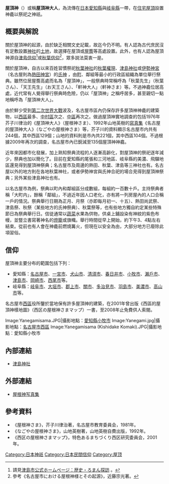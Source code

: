'''屋頂神'''（{{lang-ja|ヤネガミ、屋根神}}）或稱'''屋頂神大人'''，為流傳在[[日本|日本]][[愛知縣|愛知縣]]與[[岐阜縣|岐阜縣]]一帶，在[[住宅|住宅]][[屋頂|屋頂]]設置神龕以祭祀之神祇。

== 概要與解說 ==
關於屋頂神的起源，由於缺乏相關文史記載，故迄今仍不明。有人認為古代庶民沒有足敷設置[[神社|神社]]的[[土地|土地]]，故選擇在屋頂或[[屋簷|屋簷]]等高處設置。此外，也有人認為屋頂神源自[[津島神社|津島信仰]]<ref>請見{{ja}}[http://www.city.tsushima.lg.jp/index.php?oid=875&dtype=1000&pid=144 津島市公式ホームページ：歴史・ろまん探訪] {{webarchive|url=https://web.archive.org/web/20121108042506/http://www.city.tsushima.lg.jp/index.php?oid=875&dtype=1000&pid=144 |date=2012-11-08 }}。</ref>或[[秋葉權現|秋葉信仰]]<ref>參考《名古屋市における屋根神様とその起源》，近藤宗光著。</ref>，眾多說法莫衷一是。

關於屋頂神，自古以來百姓習慣祭祀[[秋葉山本宮秋葉神社|秋葉神社]]的[[秋葉權現|秋葉權現]]、[[津島神社|津島神社]]或[[伊勢神宮|伊勢神宮]]（名古屋則為[[熱田神宮|熱田神宮]]）的[[氏神|氏神]] ，由[[町|町]]、鄰組等最小的行政區組織為單位舉行祭典。雖然位居屋簷高處而名為「屋頂神」，一般祭典時常稱呼為「秋葉先生」（{{ja}}秋葉さん）、「天王先生」（{{ja}}お天王さん）、「軒神大人」（{{ja}}軒神さま）等。不過神龕位居高處，近代常有人覺得舉行祭典時危險，仍以「屋頂神」之稱呼居多，甚至親切一點地稱呼為「屋頂神大人」。

由於鮮少受到[[第二次世界大戰|第二次世界大戰]]波及，名古屋市區內仍保存許多屋頂神神龕的建築物，以[[西區_(名古屋市)|西區]]最多、[[中村區|中村區]]次之、[[中區_(名古屋市)|中區]]再次之。做過屋頂神實地調查的包括1976年芥子川律治的《屋頂神大人》（{{ja}}屋根神さま）、1992年山地英樹的[[照片集|寫真集]]《名古屋的屋頂神大人》（{{ja}}なごやの屋根神さま）等，芥子川的資料顯示名古屋市内共有244個，其中西區129個；山地的資料則是市內共221個，其中西區104個。不過根據2009年再次的調查，名古屋市內已銳減至135個屋頂神神龕。

近年來因都市化發展，加上熟知祭典流程的人逐漸高齡化，對屋頂神的祭祀逐年減少，祭典也加以簡化了。目前在愛知縣的尾張和三河地區、岐阜縣的美濃、飛驒地區還見得到屋頂神祭典；名古屋市及周邊的熱田、秋葉、津島等三神社也有。名古屋以外的地方則在各地秋葉神社，或者伊勢神宮與氏神合祀的場合見得到屋頂神祭典；另外某些津島神社也有。

以名古屋市為例，祭典以町內和鄰組區分成數組，每組約一百數十戶。主持祭典者稱「大町内」，餘稱「鄰組」，不過近年因人口老化，亦有將一列房屋內的人口合稱一戶的情況。祭典舉行日期為正月、月祭（亦即每月初一、十五）、熱田尚武祭、津島祭、秋祭（某些地方的氏神祭典）、秋葉祭等，也有些地方獨自約定某些特殊節日為祭典舉行日。信徒通常以[[蔬菜|蔬菜]]水果為供物，供桌上鋪設染有神紋的紫色布幔，並豎立書寫著神名的[[燈籠|燈籠]]或旗幟。舉行時間從早上開始，約下午3、4點左右結束。從前也有人會在神龕前燃燒篝火，但現在以安全為由，大部分地方已廢除此項習俗。

== 信仰 ==
屋頂神主要分布的範圍包括下列：
* 愛知縣：[[名古屋市|名古屋市]]、[[一宮市|一宮市]]、[[犬山市|犬山市]]、[[清須市|清須市]]、[[春日井市|春日井市]]、[[小牧市|小牧市]]、[[瀨戶市|瀨戶市]]、[[津島市|津島市]]、[[岡崎市|岡崎市]]、[[西尾市|西尾市]]等。
* 岐阜縣：[[岐阜市|岐阜市]]、[[大垣市|大垣市]]、[[郡上市|郡上市]]、[[關市|關市]]、[[多治見市|多治見市]]、[[羽島市|羽島市]]、[[美濃市|美濃市]]、[[高山市|高山市]]等。

名古屋市[[西區_(名古屋市)|西區]]役所鑒於當地保有許多屋頂神的建築，在2001年曾出版《西區的屋頂神樣地圖》（{{ja}}西区の屋根神さまマップ）一書，至2008年止免費供人索閱。

<gallery>
Image:Yanegamisama.JPG|攝影地點：[[愛知縣|愛知縣]][[小牧市|小牧市]]
Image:Yanegami.jpg|攝影地點：[[名古屋市|名古屋市]][[西區_(名古屋市)|西區]]
Image:Yanegamisama (Kishidake Komaki).JPG|攝影地點：愛知縣小牧市
</gallery>

== 內部連結 ==
* [[津島神社|津島神社]]

== 外部連結 ==
* {{ja}}[http://www.geocities.jp/marumaru_yamane/cn47/index.html 屋根神写真集] {{Wayback|url=http://www.geocities.jp/marumaru_yamane/cn47/index.html |date=20150427075350 }}

== 參考資料 ==
* 《屋根神さま》，芥子川律治著，名古屋市教育委員会，1981年。
* 《なごやの屋根神さま》，山地英樹著，山地英樹自費出版，1992年。
* 《西区の屋根神さまマップ》，特色あるまちづくり西区研究委員会，2001年。
{{Reflist}}

[[Category:日本神祇|Category:日本神祇]]
[[Category:日本民間信仰|Category:日本民間信仰]]
[[Category:屋顶|Category:屋顶]]